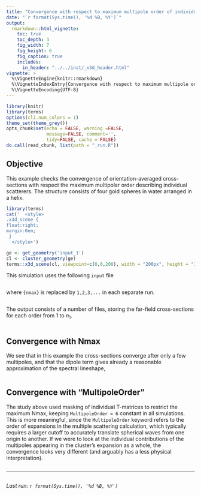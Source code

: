 ```yaml
---
title: "Convergence with respect to maximum multipole order of individual scatterers"
date: "`r format(Sys.time(), '%d %B, %Y')`"
output:
  rmarkdown::html_vignette:
    toc: true
    toc_depth: 3
    fig_width: 7
    fig_height: 6
    fig_caption: true
    includes:
      in_header: "../../inst/_x3d_header.html"
vignette: >
  %\VignetteEngine{knitr::rmarkdown}
  %\VignetteIndexEntry{Convergence with respect to maximum multipole order of individual scatterers}
  %\VignetteEncoding{UTF-8}
---
```


```r
library(knitr)
library(terms)
options(cli.num_colors = 1)
theme_set(theme_grey())
opts_chunk$set(echo = FALSE, warning =FALSE,
               message=FALSE, comment='', 
               tidy=FALSE, cache = FALSE)
do.call(read_chunk, list(path = "_run.R"))
```

## Objective

This example checks the convergence of orientation-averaged cross-sections with respect the maximum multipolar order describing individual scatterers. The structure consists of four gold spheres in water arranged in a helix.


```r
library(terms)
cat('  <style>
.x3d_scene {
float:right;
margin:0em;
 }
  </style>')

ge <- get_geometry('input_1')
cl <- cluster_geometry(ge)
terms::x3d_scene(cl, viewpoint=c(0,0,200), width = "200px", height = "150px", default_material='gold')
```

This simulation uses the following `input` file
```R
```

where `{nmax}` is replaced by `1,2,3,...` in each separate run. 

```r
```

The output consists of a number of files, storing the far-field cross-sections for each order from 1 to $n_{1}$.

```r
```

## Convergence with Nmax

We see that in this example the cross-sections converge after only a few multipoles, and that the dipole term gives already a reasonable approximation of the spectral lineshape,

```r
```

## Convergence with "MultipoleOrder"

The study above used masking of individual T-matrices to restrict the maximum Nmax, keeping `MultipoleOrder = 6` constant in all simulations. This is more meaningful, since the `MultipoleOrder` keyword refers to the order of expansions in the multiple scattering calculation, which typically requires a larger cutoff to accurately translate spherical waves from one origin to another. If we were to look at the individual contributions of the multipoles appearing in the cluster's expansion as a whole, the convergence looks very different (and arguably has a less physical interpretation).

```r
```

-----

```r
```
_Last run: `r format(Sys.time(), '%d %B, %Y')`_
